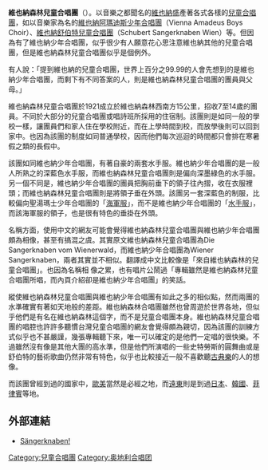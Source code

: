 {{Tone|time=2021-08-24T09:43:36+00:00}}
{{Unreferenced|time=2021-08-24T09:43:36+00:00}}
'''維也納森林兒童合唱團'''（{{lang|de|Die Sangerknaben vom Wienerwald}}）。以音樂之都聞名的[[維也納|維也納]]盛產著各式各樣的[[兒童合唱團|兒童合唱團]]，如以音樂家為名的[[維也納阿瑪迪斯少年合唱團|維也納阿瑪迪斯少年合唱團]]（Vienna Amadeus Boys Choir）、[[維也納舒伯特兒童合唱團|維也納舒伯特兒童合唱團]]（Schubert Sangerknaben Wien）等。但因為有了維也納少年合唱團，似乎很少有人願意花心思注意維也納其他的兒童合唱團，但是維也納森林兒童合唱團似乎是個例外。

有人說：「提到維也納的兒童合唱團，世界上百分之99.99的人會先想到的是維也納少年合唱團，而剩下有不同答案的人，則是維也納森林兒童合唱團的團員與父母。」

維也納森林兒童合唱團於1921成立於維也納森林西南方15公里，招收7至14歲的團員。不同於大部分的兒童合唱團或唱詩班所採用的住宿制。該團則是如同一般的學校一樣，讓團員們和家人住在學校附近，而在上學時間到校，而放學後則可以回到家中。也因為該團的制度如同普通學校，因而他們每次巡迴的時間都只會排在寒暑假之類的長假中。

該團如同維也納少年合唱團，有著自豪的兩套水手服。維也納少年合唱團的是一般人所熟之的深藍色水手服，而維也納森林兒童合唱團則是偏向深墨綠色的水手服。另一個不同是，維也納少年合唱團的團員把胸前垂下的領子往內摺，收在衣服裡頭；而維也納森林兒童合唱團則是將領子垂在外頭。該團另一套深藍色的制服，比較偏向聖湯瑪士少年合唱團的「[[海軍服|海軍服]]」，而不是維也納少年合唱團的「[[水手服|水手服]]」，而該海軍服的領子，也是很有特色的垂掛在外頭。

名稱方面，使用中文的網友可能會覺得維也納森林兒童合唱團與維也納少年合唱團頗為相像，甚至有搞混之虞。其實原文維也納森林兒童合唱團為Die Sangerknaben vom Wienerwald，而維也納少年合唱團為Wiener Sangerknaben，兩者其實並不相似。翻譯成中文比較像是「來自維也納森林的兒童合唱團」。也因為名稱相 像之累，也有唱片公鬧過「專輯雖然是維也納森林兒童合唱團所唱，而內頁介紹卻是維也納少年合唱團」的笑話。

縱使維也納森林兒童合唱團與維也納少年合唱團有如此之多的相似點，然而兩團的水準確實有著如天地般的差距。維也納森林合唱團雖然也曾周遊於世界各地，但似乎他們是有名在維也納森林這個字，而不是兒童合唱團本身。維也納森林兒童合唱團的唱腔也許許多聽慣台灣兒童合唱團的網友會覺得頗為親切，因為該團的訓練方式似乎也不甚嚴謹，幾張專輯聽下來，唯一可以確定的是他們一定唱的很快樂。不過雖然沒有像是其他大團的高水準，但是他們所演唱的一些史特勞斯的圓舞曲或是舒伯特的藝術歌曲仍然非常有特色，似乎也比較接近一般不喜歡聽[[古典樂|古典樂]]的人的想像。

而該團曾經到過的國家中，[[歐洲|歐]][[美國|美]]當然是必經之地，而[[遠東|遠東]]則是到過[[日本|日本]]、[[韓國|韓國]]、[[菲律賓|菲律賓]]等地。

==外部連結==
*[https://web.archive.org/web/20060719162304/http://www.boytreble.net/ Sängerknaben!]

[[Category:兒童合唱團|Category:兒童合唱團]]
[[Category:奥地利合唱团|Category:奥地利合唱团]]